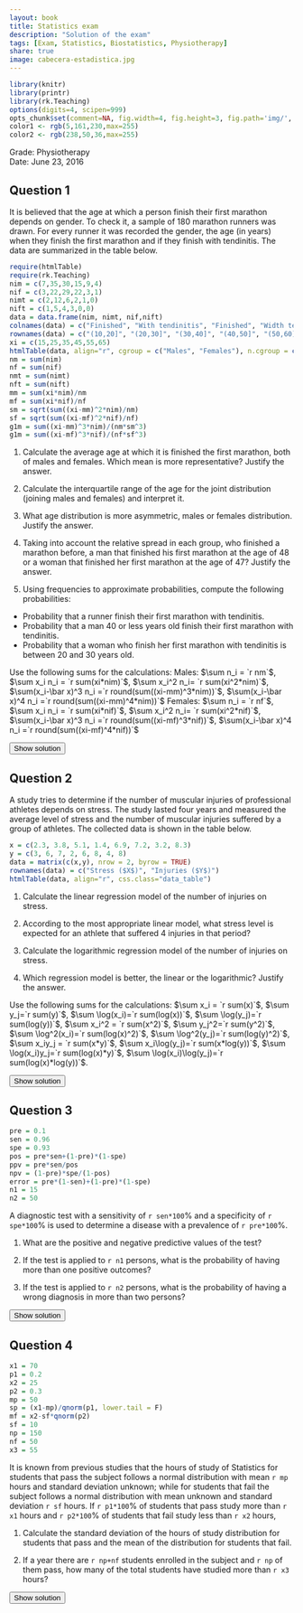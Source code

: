 ```yaml
---
layout: book
title: Statistics exam
description: "Solution of the exam"
tags: [Exam, Statistics, Biostatistics, Physiotherapy]
share: true
image: cabecera-estadistica.jpg
---
```


```r
library(knitr)
library(printr)
library(rk.Teaching)
options(digits=4, scipen=999)
opts_chunk$set(comment=NA, fig.width=4, fig.height=3, fig.path='img/', fig.align="center", dev="svg", digits=4, echo=FALSE, warning=FALSE, message=FALSE)
color1 <- rgb(5,161,230,max=255)
color2 <- rgb(238,50,36,max=255)
```

Grade: Physiotherapy  
Date: June 23, 2016 

## Question 1
It is believed that the age at which a person finish their first marathon depends on gender. 
To check it, a sample of 180 marathon runners was drawn. 
For every runner it was recorded the gender, the age (in years) when they finish the first marathon and if they finish with tendinitis. 
The data are summarized in the table below. 


```r
require(htmlTable)
require(rk.Teaching)
nim = c(7,35,30,15,9,4)
nif = c(3,22,29,22,3,1)
nimt = c(2,12,6,2,1,0)
nift = c(1,5,4,3,0,0)
data = data.frame(nim, nimt, nif,nift)
colnames(data) = c("Finished", "With tendinitis", "Finished", "Width tendinitis")
rownames(data) = c("(10,20]", "(20,30]", "(30,40]", "(40,50]", "(50,60]", "(60,70]")
xi = c(15,25,35,45,55,65)
htmlTable(data, align="r", cgroup = c("Males", "Females"), n.cgroup = c(2,2), rowlabel="Age", css.class="data_table")
nm = sum(nim)
nf = sum(nif)
nmt = sum(nimt)
nft = sum(nift)
mm = sum(xi*nim)/nm
mf = sum(xi*nif)/nf
sm = sqrt(sum((xi-mm)^2*nim)/nm)
sf = sqrt(sum((xi-mf)^2*nif)/nf)
g1m = sum((xi-mm)^3*nim)/(nm*sm^3)
g1m = sum((xi-mf)^3*nif)/(nf*sf^3)
```

1. Calculate the average age at which it is finished the first marathon, both of males and females. Which mean is more representative? Justify the answer. 

2. Calculate the interquartile range of the age for the joint distribution (joining males and females) and interpret it. 

3. What age distribution is more asymmetric, males or females distribution. Justify the answer.

4. Taking into account the relative spread in each group, who finished a marathon before, a man that finished his first marathon at the age of 48 or a woman that finished her first marathon at the age of 47? Justify the answer.

5. Using frequencies to approximate probabilities, compute the following probabilities:

  - Probability that a runner finish their first marathon with tendinitis.
  - Probability that a man 40 or less years old finish their first marathon with tendinitis. 
  - Probability that a woman who finish her first marathon with tendinitis is between 20 and 30 years old. 

Use the following sums for the calculations:
Males: $\sum n_i  = `r nm`$, $\sum x_i n_i = `r sum(xi*nim)`$, $\sum x_i^2 n_i= `r sum(xi^2*nim)`$, $\sum(x_i-\bar x)^3 n_i =`r round(sum((xi-mm)^3*nim))`$, $\sum(x_i-\bar x)^4 n_i =`r round(sum((xi-mm)^4*nim))`$
Females: $\sum n_i  = `r nf`$, $\sum x_i n_i = `r sum(xi*nif)`$, $\sum x_i^2 n_i= `r sum(xi^2*nif)`$, $\sum(x_i-\bar x)^3 n_i =`r round(sum((xi-mf)^3*nif))`$, $\sum(x_i-\bar x)^4 n_i =`r round(sum((xi-mf)^4*nif))`$


<div><button class="solution">Show solution</button></div>
<div id="solution" style="display: none">
1. Males: $\bar x_m = `r mm`$ years, $s_m=`r sm`$ years, $cv_m=`r sm/abs(mm)`$. <br/>
Females: $\bar x_f = `r mf`$ years, $s_f=`r sf`$ years, $cv_f=`r sf/abs(mf)`$. <br/>
The mean of females is more representative as the coefficient of variation is lower. <br/>
2. $IQR=16.292$ years. The spread of central data is low. <br/>
3. Coeff. of skewness of males $g_{1m}=`r g1m`$ and coeff. of skewness of females $g_{1f}=`r g1f`$, thus the males distribution of ages is less asymmetric. <br/>
4. Standard score for a man of 48 years $z_m(48)=`r (48-mm)/sm`$ and standard score for a woman of 47 years $z_m(47)=`r (47-mf)/sf`$, thus the man finished his first marathon before. <br/>
5. Naming $T$ to the event of finishing the first marathon with tendinitis, $M$ to the event of being male and $F$ to the event of being female, $P(T)=`r (nmt+nft)/(nm+nf)`$, $P(T|M\cap \mbox{Age}<=40) = `r cumsum(nimt)[3]/cumsum(nim)[3]`$, $P(\mbox{Age}\in (20,30]|T\cap F) = `r nift[2]/sum(nift)`$.
</div>

## Question 2 
A study tries to determine if the number of muscular injuries of professional athletes depends on stress. 
The study lasted four years and measured the average level of stress and the number of muscular injuries suffered by a group of athletes.
The collected data is shown in the table below. 

```r
x = c(2.3, 3.8, 5.1, 1.4, 6.9, 7.2, 3.2, 8.3)
y = c(3, 6, 7, 2, 6, 8, 4, 8)
data = matrix(c(x,y), nrow = 2, byrow = TRUE)
rownames(data) = c("Stress ($X$)", "Injuries ($Y$)")
htmlTable(data, align="r", css.class="data_table")
```


1. Calculate the linear regression model of the number of injuries on stress.

2. According to the most appropriate linear model, what stress level is expected for an athlete that suffered 4 injuries in that period?

3. Calculate the logarithmic regression model of the number of injuries on stress. 

4. Which regression model is better, the linear or the logarithmic? Justify the answer.

Use the following sums for the calculations: $\sum x_i = `r sum(x)`$, $\sum y_j=`r sum(y)`$, $\sum \log(x_i)=`r sum(log(x))`$, $\sum \log(y_j)=`r sum(log(y))`$, $\sum x_i^2 = `r sum(x^2)`$, $\sum y_j^2=`r sum(y^2)`$, $\sum \log^2(x_i)=`r sum(log(x)^2)`$, $\sum \log^2(y_j)=`r sum(log(y)^2)`$, $\sum x_iy_j = `r sum(x*y)`$, $\sum x_i\log(y_j)=`r sum(x*log(y))`$, $\sum \log(x_i)y_j=`r sum(log(x)*y)`$, $\sum \log(x_i)\log(y_j)=`r sum(log(x)*log(y))`$.

<div><button class="solution">Show solution</button></div>
<div id="solution" style="display: none">
```r
m <- lm(y~x)
c <- coefficients(m)
```
1. $\bar x=`r mean(x)`$ points, $s_x^2=`r variance(x)`$ points$^2$. <br/>
$\bar y=`r mean(y)`$ injuries, $s_y^2=`r variance(y)`$ injuries$^2$. <br/>
$s_{xy}=`r covariance(x,y)`$ points$\cdot$injuries. <br/>
Regression line of injuries on stress: $y=`r c[1]` + `r c[2]`x$. <br/>
```r
m2 <- lm(x~y)
c <- coefficients(m2)
```
2. $x(4)=`r c[1] + c[2] * 4`$. <br/>
```r
z <- log(x)
m3 <- lm(y~z)
c <- coefficients(m3)
```
2. $\overline{\log(x)}=`r mean(z)`$ log(points), $s_{\log(x)}^2=`r variance(z)`$ log(points)$^2$. <br/>
$s_{\log(x)y}=`r covariance(z,y)`$ log(points)$\cdot$injuries. <br/>
Logartihmic model of injuries on stress: $y=`r c[1]` + `r c[2]`\log(x)$. <br/>
4. Linear coefficient of determination $r^2=`r summary(m)$r.squared`$. <br/>
Logarithmic coefficient of determination $r^2=`r summary(m3)$r.squared`$. <br/>
Thus, the logarithmic model fits better.
</div>


## Question 3

```r
pre = 0.1
sen = 0.96
spe = 0.93
pos = pre*sen+(1-pre)*(1-spe)
ppv = pre*sen/pos
npv = (1-pre)*spe/(1-pos)
error = pre*(1-sen)+(1-pre)*(1-spe)
n1 = 15
n2 = 50
```
A diagnostic test with a sensitivity of `r sen*100`% and a specificity of `r spe*100`% is used to determine a disease with a prevalence of `r pre*100`%.

1. What are the positive and negative predictive values of the test?

2. If the test is applied to `r n1` persons, what is the probability of having more than one positive outcomes?

3. If the test is applied to `r n2` persons, what is the probability of having a wrong diagnosis in more than two persons?

<div><button class="solution">Show solution</button></div>
<div id="solution" style="display: none">
1. $PPV = P(D\vert +) = `r ppv`$ and $NPV=P(\bar D\vert -)=`r npv`$. <br/>
2. Naming $X$ to the number of positive outcomes after applying the test to a sample of `r n1` persons, $P(X>1)=`r pbinom(1, n1, pos, lower.tail=F)`$. <br/>
3. Naming $Y$ to the number of wrong diagnosis after applying the test to a sample of `r n2` persons, $P(Y>2)=`r ppois(2, n2*error, lower.tail=F)`$.
</div>


## Question 4
```r
x1 = 70
p1 = 0.2
x2 = 25
p2 = 0.3
mp = 50
sp = (x1-mp)/qnorm(p1, lower.tail = F)
mf = x2-sf*qnorm(p2)
sf = 10
np = 150
nf = 50
x3 = 55
```

It is known from previous studies that the hours of study of Statistics for students that pass the subject follows a normal distribution with mean `r mp` hours and standard deviation unknown; while for students that fail the subject follows a normal distribution with mean unknown and standard deviation `r sf` hours. If `r p1*100`% of students that pass study more than `r x1` hours and `r p2*100`% of students that fail study less than `r x2` hours,

1. Calculate the standard deviation of the hours of study distribution for students that pass and the mean of the distribution for students that fail.

2. If a year there are `r np+nf` students enrolled in the subject and `r np` of them pass, how many of the total students have studied more than `r x3` hours?

<div><button class="solution">Show solution</button></div>
<div id="solution" style="display: none">
Naming $H_p$ and $H_f$ to the number of hours of study for students thar pass and fail respectively, <br/>
1. $\sigma_p=`r sp`$ mg/dl and $\mu_f=`r mf`$ hours. <br/>
2. $`r pnorm(x3,mp,sp,lower.tail=F)*np+pnorm(x3,mf,sf,lower.tail=F)*nf`$ students. 
</div>

